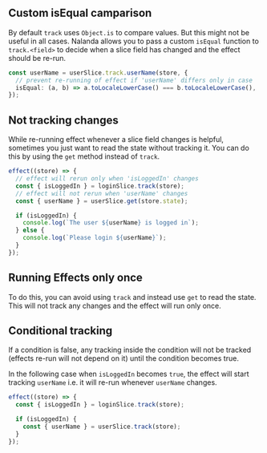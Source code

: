 
## Custom isEqual camparison

By default `track` uses `Object.is` to compare values. But this might not be useful in all cases.
Nalanda allows you to pass a custom `isEqual` function to `track.<field>` to decide when a slice field has changed and the effect should be re-run.

```typescript
const userName = userSlice.track.userName(store, {
  // prevent re-running of effect if 'userName' differs only in case
  isEqual: (a, b) => a.toLocaleLowerCase() === b.toLocaleLowerCase(),
});
```

## Not tracking changes

While re-running effect whenever a slice field changes is helpful, sometimes you just want to read the state without tracking it.
You can do this by using the `get` method instead of `track`.

```typescript
effect((store) => {
  // effect will rerun only when 'isLoggedIn' changes
  const { isLoggedIn } = loginSlice.track(store);
  // effect will not rerun when 'userName' changes
  const { userName } = userSlice.get(store.state);

  if (isLoggedIn) {
    console.log(`The user ${userName} is logged in`);
  } else {
    console.log(`Please login ${userName}`);
  }
});
```

## Running Effects only once

To do this, you can avoid using `track` and instead use `get` to read the state. This will not track any changes and the effect will run only once.

## Conditional tracking

If a condition is false, any tracking inside the condition will not be tracked (effects re-run will not depend on it) until the condition becomes true.

In the following case when `isLoggedIn` becomes `true`, the effect will start tracking `userName` i.e. it will re-run whenever `userName` changes.

```typescript
effect((store) => {
  const { isLoggedIn } = loginSlice.track(store);

  if (isLoggedIn) {
    const { userName } = userSlice.track(store);
  }
});
```